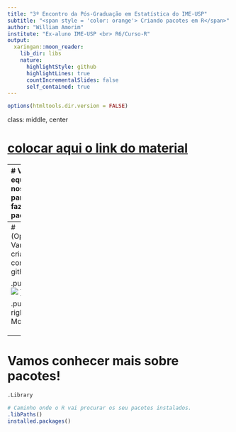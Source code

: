 ```yaml
---
title: "3º Encontro da Pós-Graduação em Estatística do IME-USP"
subtitle: "<span style = 'color: orange'> Criando pacotes em R</span>"
author: "William Amorim"
institute: "Ex-aluno IME-USP <br> R6/Curso-R"
output:
  xaringan::moon_reader:
    lib_dir: libs
    nature:
      highlightStyle: github
      highlightLines: true
      countIncrementalSlides: false
      self_contained: true
---
```


```r
options(htmltools.dir.version = FALSE)
```

class: middle, center

# [colocar aqui o link do material]()

---
# Vamos equipar o nosso R para fazermos pacotes

```r
install.packages(c(
  "devtools", 
  "roxygen2", 
  "testthat", 
  "covr", 
  "knitr"
))
```

---
# (Opcional) Vamos criar uma conta no github

.pull-left[
[<img src = "img/logo-github.png">](https://github.com/)
<center>
<p style = "font-size: 14px">Clique no gato-polvo para entrar no site!</p>
</center>
]

.pull-right[
## Motivos

<h3 style = "color: #007fff">1. Back-up e versionamento</h3>


<h3 style = "color: #007fff">2. Compartilhar o trabalho</h3>


<h3 style = "color: #007fff">3. </h3>
]

---
# Vamos conhecer mais sobre pacotes!

```r

.Library

# Caminho onde o R vai procurar os seu pacotes instalados.
.libPaths()
installed.packages()
```







